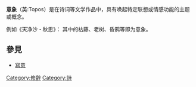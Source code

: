 {{unreferenced|time=2016-12-29T22:23:25+00:00}}
{{Expand|time=2018-01-26T01:07:08+00:00}}
'''意象'''（英:Topos）是在诗词等文学作品中，具有唤起特定联想或情感功能的主题或概念。

例如《天净沙・秋思》：
{{Cquote|枯藤老树昏鸦，小桥流水人家，古道西风瘦马，夕阳西下，断肠人在天涯。}}
其中的枯藤、老树、昏鸦等即为意象。

== 參見 ==
*[[寫意|寫意]]

[[Category:修辞|Category:修辞]]
[[Category:詩|Category:詩]]